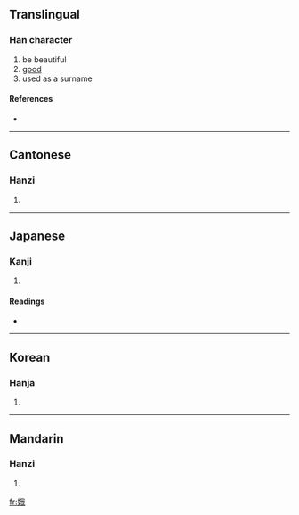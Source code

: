 ==Translingual==

===Han character===
{{Han char|rn=38|rad=女|as=07|sn=10|four=4345<sub>0</sub>|canj=女竹手戈 (VHQI)}}

# be beautiful
# [[good]]
# used as a surname

====References====
* {{Han ref|kx=0263.100|dkj=06331|dj=0529.270|hdz=21052.100|uh=5A25|ud=23077|bh=AE5A|bd=44634}}

----

==Cantonese==

===Hanzi===
{{yue-hanzi|jyut=|y=ngo4}}

# {{defn|Cantonese}}

----

==Japanese==

===Kanji===
{{ja-kanji|grade=|rs=女07}}

# {{defn|Japanese}}

====Readings====
* {{ja-readings|on=[[が]] (ga)|kun=[[みめよい]] (mimeyoi)}}

----

==Korean==

===Hanja===
{{ko-hanja|hangeul=아|rv=a|mr=a}}

# {{defn|Korean}}

----

==Mandarin==

===Hanzi===
{{cmn-hanzi|pin=[[é]] ([[e2]])|wg=o<sup>2</sup>}}

# {{defn|Mandarin}}

[[fr:娥]]